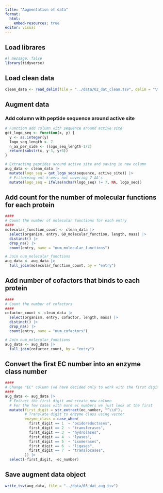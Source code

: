 ```yaml
---
title: "Augmentation of data"
format:
  html:
    embed-resources: true
editor: visual
---
```


## Load librares

```r
#| message: false
library(tidyverse)
```

## Load clean data

```r
clean_data <- read_delim(file = "../data/02_dat_clean.tsv", delim = "\t")
```

## Augment data

### Add column with peptide sequence around active site

```r
# Function add column with sequence around active site
get_logo_seq <- function(x, y) {
  y <- as.integer(y)
  logo_seq_length <- 7
  n_aa_per_side <- (logo_seq_length-1/2)
  return(substr(x, y-3, y+3))
}

# Extracting peptides around active site and saving in new column
aug_data <- clean_data |>
  mutate(logo_seq = get_logo_seq(sequence, active_site)) |>
  # Filtereing out k-mers not covering 7 AA's
  mutate(logo_seq = ifelse(nchar(logo_seq) != 7, NA, logo_seq))
```

## Add count for the number of molecular functions for each protein

```r
####
# Count the number of molecular functions for each entry
####
molecular_function_count <- clean_data |>
  select(organism, entry, GO_molecular_function, length, mass) |>
  distinct() |>
  drop_na() |>
  count(entry, name = "num_molecular_functions") 

# Join num_molecular_functions
aug_data <- aug_data |>
  full_join(molecular_function_count, by = "entry")

```

## Add number of cofactors that binds to each protein

```r
####
# Count the number of cofactors
####
cofactor_count <- clean_data |>
  select(organism, entry, cofactor, length, mass) |>
  distinct() |>
  drop_na() |>
  count(entry, name = "num_cofactors") 

# Join num_molecular_functions
aug_data <- aug_data |>
  full_join(cofactor_count, by = "entry")

```

## Convert the first EC number into an enzyme class number

```r
####
# Change "EC" column (we have decided only to work with the first digit but we are aware that the others have information aswell)
####
aug_data <- aug_data |>
  # Extract the first digit and create new column
  # For the few cases with more ec numbers we just look at the first
  mutate(first_digit = str_extract(ec_number, "^\\d"),
         # Translate digit to enzyme class using vector
         enzyme_class = case_when(
           first_digit == 1  ~ "oxidoreductases",
           first_digit == 2  ~ "transferases",
           first_digit == 3  ~ "hydrolases",
           first_digit == 4  ~ "lyases",
           first_digit == 5  ~ "isomerases",
           first_digit == 6  ~ "ligases",
           first_digit == 7  ~ "translocases",
         )) |> 
  select(-first_digit, -ec_number)

```

## Save augment data object

```r
write_tsv(aug_data, file = "../data/03_dat_aug.tsv")
```

